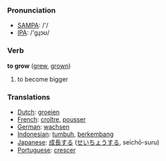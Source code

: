 === Pronunciation ===
*[[w:SAMPA|SAMPA]]: /'/
*[[w:IPA|IPA]]: /'gɻɔʊ/

=== Verb ===

'''to grow''' ([[grew]], [[grown]])

# to become bigger

=== Translations ===
*[[Dutch]]: [[groeien]]
*[[French]]: [[croître]], [[pousser]]
*[[German]]: [[wachsen]]
*[[Indonesian]]: [[tumbuh]], [[kembang|berkembang]]
*[[Japanese]]: [[成長]]する ([[せいちょう]]する, seichō-suru)
*[[Portuguese]]: [[crescer]]